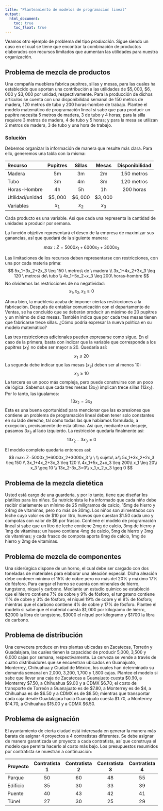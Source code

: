 ```yaml
---
title: "Planteamiento de modelos de programación lineal"
output:
  html_document:
    toc: true
    toc_float: true
---
```


Veamos otro ejemplo de problema del tipo _producción_. Sigue siendo un caso en el cual se tiene que encontrar la combinación de productos elaborados con recursos limitados que aumentan las utilidades para nuestra organización.

## Problema de mezcla de productos
Una compañía mueblera fabrica pupitres, sillas y mesas, para las cuales ha establecido que aportan una contribución a las utilidades de $\$5,000$, $\$6,000$ y $\$3,000$ por unidad, respectivamente. Para la producción de dichos artículos se cuenta con una disponibilidad semanal de 150 metros de madera, 120 metros de tubo y 200 horas-hombre de trabajo. Plantee el modelo matemático de programación lineal si sabe que para producir un pupitre necesita 5 metros de madera, 3 de tubo y 4 horas; para la silla requiere 3 metros de madera, 4 de tubo y 5 horas; y para la mesa se utilizan 2 metros de madera, 3 de tubo y una hora de trabajo.

### Solución
Debemos organizar la información de manera que resulte más clara. Para ello, generemos una tabla con la misma:

Recurso | Pupitres | Sillas | Mesas | Disponibilidad
:-------| :-------:|:------:|:-----:|:-------------:
Madera  |5m|3m|2m|150 metros
Tubo    |3m|4m|3m|120 metros
Horas-Hombre|4h|5h|1h|200 horas
Utilidad/unidad|$\$5,000$|$\$6,000$|$\$3,000$
Variables|$x_1$|$x_2$|$x_3$

Cada producto es una variable. Así que cada una representa la cantidad de unidades a producir por semana.

La función objetivo representará el deseo de la empresa de maximizar sus ganancias, así que quedará de la siguiente manera:

$$
max: Z=5000x_1+6000x_2+3000x_3
$$

Las limitaciones de los recursos deben representarse con restricciones, con una por cada materia prima:
$$
5x_1+3x_2+2x_3 \leq 150 \ metros\ de \ madera \\
3x_1+4x_2+3x_3 \leq 120 \ metros\ de\ tubo \\
4x_1+5x_2+x_3 \leq 200\ horas-hombre
$$
No olvidemos las restricciones de no negatividad:
$$
x_1,x_2,x_3 \geq 0
$$

Ahora bien, la mueblería acaba de imponer ciertas restricciones a la fabricación. Después de entablar comunicación con el departamento de Ventas, se ha concluído que se deberán producir un máximo de 20 pupitres y un mínimo de diez mesas. También indica que por cada tres mesas tienen que fabricarse trece sillas. ¿Cómo podría expresar la nueva política en su modelo matemático?

Las tres restricciones adicionales pueden expresarse como sigue. En el caso de la primera, basta con indicar que la variable que corresponde a los pupitres ($x_1$) no debe ser mayor a 20. Quedaría así:
$$
x_1 \leq 20
$$
La segunda debe indicar que las mesas ($x_3$) deben ser al menos 10:
$$
x_3 \geq 10
$$
La tercera es un poco más compleja, pero puede construirse con un poco de lógica. Sabemos que cada tres mesas ($3x_2$) implican trece sillas ($13x_2$). Por lo tanto, las igualamos:
$$
13x_2=3x_3
$$
Esta es una buena oportunidad para mencionar que las expresiones que contiene un problema de programación lineal deben tener solo constantes en su lado derecho, tal como todas las que habíamos formulado, a excepción, precisamente de esta última. Así que, mediante un despeje, pasamos $3x_3$ al lado izquierdo. La restricción quedaría finalmente así:
$$
13x_2-3x_3=0
$$

El modelo completo quedaría entonces así:
$$
max: Z=5000x_1+6000x_2+3000x_3 \\
\ \\
sujeto\ a:\\
5x_1+3x_2+2x_3 \leq 150  \\
3x_1+4x_2+3x_3 \leq 120  \\
4x_1+5x_2+x_3 \leq 200\\
x_1 \leq 20\\
x_3 \geq 10 \\
13x_2-3x_3=0\\
x_1,x_2,x_3 \geq 0
$$

## Problema de la mezcla dietética
Usted está cargo de una guardería, y por lo tanto, tiene que diseñar los platillos para los niños. Su nutricionista le ha informado que cada niño debe recibir diariamente un mínimo de 25 miligramos de calcio, 15mg de hierro y 24mg de vitaminas, pero no más de 30mg. Los niños son alimentados con leche cuyo valor es de $\$10$ por litro, huevos que cuestan $\$1.50$ cada uno y compotas con valor de $\$6$ por frasco. Contiene el modelo de programación lineal si sabe que un litro de leche contiene 2mg de calcio, 3mg de hierro y 1mg de vitaminas; un huevo contiene 4mg de calcio, 5mg de hierro y 3mg de vitaminas; y cada frasco de compota aporta 6mg de calcio, 1mg de hierro y 2mg de vitaminas.

## Problema de mezcla de componentes
Una siderúrgica dispone de un horno, el cual debe ser cargado con dos toneladas de materiales para elaborar una aleación especial. Dicha aleación debe contener mínimo el 15% de cobre pero no más del 20% y máximo 17% de fósforo. Para cargar el horno se cuenta con minerales de hierro, tungsteno, níquel y carbono. Mediante un estudio químico se estableció que el hierro contiene 7% de cobre y 9% de fósforo, el tungsteno contiene 11% de cobre y 3% de fósforo, el níquel 19% de cobre y el 8% de fósforo; mientras que el carbono contiene 4% de cobre y 17% de fósforo. Plantee el modelo si sabe que el material cuesta $\$1,000$ por kilogramo de hierro, $\$2000$ la libra de tungsteno, $\$3000$ el níquel por kilogramo y $\$1700$ la libra de carbono.

## Problema de distribución
Una cervecera produce en tres plantas ubicadas en Zacatecas, Torreón y Guadalajara, las cuales tienen la capacidad de producir 5,000, 3,500 y 6,000 cajas por semana, respectivamente. La cerveza se vende a través de cuatro distribuidores que se encuentran ubicados en Guanajuato, Monterrey, Chihuahua y Ciudad de México, los cuales han determinado su demanda semanal en 2,000, 3,200, 1,700 y 1,800 cajas. Plantee el modelo si sabe que llevar una caja de Zacatecas a Guanajuato cuesta $\$0.90$, a Monterrey $\$7.50$, a Chihuahua $\$9.00$ y a CDMX $\$6.70$; el costo de transporte de Torreón a Guanajuato es de $\$7.80$, a Monterrey es de $\$4$, a Chihuahua es de $\$6.50$ y a CDMX es de $\$8.50$; mientras que transportar cada caja desde Guadalajara hacia Guanajuato cuesta $\$1.70$, a Monterrey $\$14.70$, a Chihuahua $\$15.00$ y a CDMX $\$6.50$.

## Problema de asignación
El ayuntamiento de cierta ciudad está interesada en generar la manera más barata de asignar 4 proyectos a 4 contratistas diferentes. Se debe asignar de manera garantizada un proyecto a cada contratista, así que construya el modelo que permita hacerlo al costo más bajo. Los presupuestos resumidos por contratista se muestran a continuación:

Proyecto|Contratista 1|Contratista 2|Contratista 3|Contratista 4
:---|:---:|:---:|:---:|:---:
Parque|50|60|48|55
Edificio|35|30|33|39
Puente|40|43|42|41
Túnel|27|30|25|29

